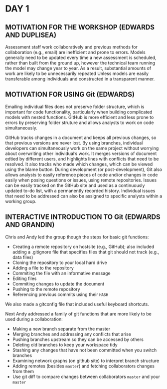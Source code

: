 # DAY 1

## MOTIVATION FOR THE WORKSHOP (EDWARDS AND DUPLISEA)

Assessment staff work collaboratively and previous methods for collaboration (e.g., email) are inefficient and prone to errors.
Models generally need to be updated every time a new assessment is scheduled, rather than built from the ground up, however the technical team running the model may change year to year.
As a result, substantial amounts of work are likely to be unnecessarily repeated Unless models are easily transferable among individuals and constructed in a transparent manner.

## MOTIVATION FOR USING Git (EDWARDS)

Emailing individual files does not preserve folder structure, which is important for code functionality, particularly when building complicated models with nested functions.
GitHub is more efficient and less prone to errors by preserving folder struture and allows analysts to work on code simultaneously.

GitHub tracks changes in a document and keeps all previous changes, so that previous versions are never lost. 
By using branches, individual developers can simultaneously work on the same project without worrying about overwriting other individual's work.
It merges versions of document edtied by different users, and highlights lines with conflicts that need to be resolved.
It also tracks who made which changes, which can be viewed using the blame button. 
During development (or post-development), Git also allows analysts to easily reference pieces of code and/or changes in code easily when posing questions or issues, using remote repositories.
Issues can be easily tracked on the GitHub site and used as a continuously updated to-do list, with a permanently recorded history.
Individual issues that need to be addressed can also be assigned to specific analysts within a working group.

## INTERACTIVE INTRODUCTION TO Git (EDWARDS AND GRANDIN)

Chris and Andy led the group though the steps for basic git functions:

- Creating a remote repository on hostsite (e.g., GitHub); also included adding a .gitignore file that specifies files that git should not track (e.g., data files)
- Cloning the repository to your local hard drive
- Adding a file to the repository
- Commiting the file with an informative message
- Editing files
- Commiting changes to update the document
- Pushing to the remote repository
- Referencing previous commits using their `HASH`

We also made a gitconfig file that included useful keyboard shortcuts. 

Next Andy addressed a family of git functions that are more likely to be used during a collaboration:

- Making a new branch separate from the master
- Merging branches and addressing any conflicts that arise
- Pushing branches upstream so they can be accessed by others
- Deleting old branches to keep your workspace tidy
- Stashing any changes that have not been committed when you switch branches
- Examining network graphs (on github site) to interpret branch structure
- Adding remotes (besides `master`) and fetching collaborators changes from them
- Use git diff to compare changes between collaborators `master` and your `master`
